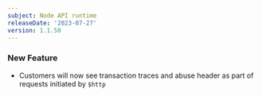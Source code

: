 ```yaml
---
subject: Node API runtime
releaseDate: '2023-07-27'
version: 1.1.50
---
```


### New Feature 
* Customers will now see transaction traces and abuse header as part of requests initiated by `$http`
